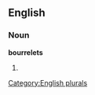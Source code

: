 ==English==

===Noun===
'''bourrelets'''

# {{plural of|[[bourrelet]]}}

[[Category:English plurals]]